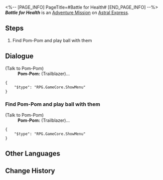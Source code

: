 <%-- [PAGE_INFO]
PageTitle=#Battle for Health#
[END_PAGE_INFO] --%>
{{Stub|Dialogue.}}
{{Mission Infobox
|id            = 4050026
|title         = 
|image         = <!--Mission Battle for Health.png-->
|type          = Adventure
|event_name    = 
|chapter       = 
|requirements  = {{subst:void|<!--Unknown: {"Type":"Manual"}-->}}
|summary       = <!--official mission summary from Fate's Atlas-->
|characters    = Pom-Pom; Trailblazer
|startLocation = [[Astral Express]] - [[Parlor Car]]
|world         = Astral Express
|area          = Parlor Car
|prev          = 
|next          = 
|rewards       = Adventure Log*1; Leaf of Imaginary*1; Credit*8,000
}}
'''''Battle for Health''''' is an [[Adventure Mission]] on [[Astral Express]].

==Steps==
# Find Pom-Pom and play ball with them

<!--
==Gameplay Notes==

--><!--
==Trial Character==

-->
==Dialogue==
{{Stub Dialogue}}


;(Talk to Pom-Pom)
:'''Pom-Pom:''' (Trailblazer)...
<pre>{
	"$type": "RPG.GameCore.ShowMenu"
}</pre>
{{Dialogue End}}

===Find Pom-Pom and play ball with them{{subst:void|<!--405002602-->}}===
{{Mission Description|type=adventure|location=Parlor Car|update|Pom-Pom is starting physical training, but they require your help to practice...}}
{{Dialogue Start}}


;(Talk to Pom-Pom)
:'''Pom-Pom:''' (Trailblazer)...
<pre>{
	"$type": "RPG.GameCore.ShowMenu"
}</pre>
{{Dialogue End}}

==Other Languages==
{{Other Languages
|en   = Battle for Health
|zhs  = 健康大作战
|zht  = 健康大作戰
|ja   = 健康大作戦
|ko   = 건강 대작전
|es   = La batalla por la salud
|fr   = Bataille pour la santé
|ru   = Битва за здоровье
|th   = สงครามเพื่อสุขภาพ
|vi   = Đại Chiến Sức Khỏe
|de   = Kampf um die Gesundheit
|id   = Pertempuran Kesehatan
|pt   = Batalha por Saúde
}}

==Change History==
{{Change History|1.0}}
